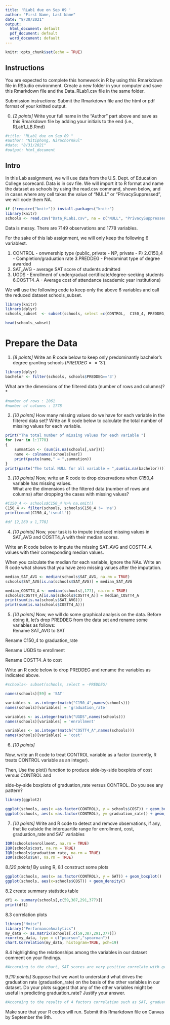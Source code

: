 ---
title: 'RLab1 due on Sep 09 '
author: "First Name, Last Name"
date: "8/30/2021"
output:
  html_document: default
  pdf_document: default
  word_document: default
---

```{r setup, include=FALSE}
knitr::opts_chunk$set(echo = TRUE)
```

## Instructions
You are expected to complete this homework in R by using this Rmarkdown file in RStudio environment.   Create a new folder in your computer and save this Rmarkdown file and the Data_RLab1.csv file in the same folder. 

Submission instructions: Submit the Rmarkdown file and the html or pdf format of your knitted output. 


0. *[2 points]* Write your full name in the "Author" part above and save as this Rmarkdown file by adding your initials to the end (i.e., RLab1_LB.Rmd) 
```{r }
#title: "RLab1 due on Sep 09 "
#author: "Nitiphong, Nirachornkul"
#date: "8/31/2021"
#output: html_document
```


## Intro 

In this Lab assignment, we will use data from the U.S. Dept. of Education College scorecard. Data is in csv file. We will import it to R format and name the dataset as schools by using the read.csv command, shown below, and in cases where any cell takes the value of "NULL" or "PrivacySuppressed", we will code them NA. 


```{r }
if (!require("knitr")) install.packages("knitr")
library(knitr)
schools <- read.csv("Data_RLab1.csv", na = c("NULL", "PrivacySuppressed"))

```

Data is messy. There are 7149 observations and 1778 variables.   

For the sake of this lab assignment, we will only keep the following 6 variablest.  

1. CONTROL - onwnership type (public, private - NP, private - P)
2.C150_4 - Completion/graduation  rate
3.PREDDEG - Predominat type of degree awarded
4. SAT_AVG - average SAT score of students admitted
5. UGDS - Enrollment of undergraduat certificate/degree-seeking students
6.COSTT4_A - Average cost of attendance (academic year institutions)


We will use the following code to keep only the above 6 variables and call the reduced dataset schools_subset. 

```{r }
library(knitr)
library(dplyr)
schools_subset  <- subset(schools, select =c(CONTROL,  C150_4, PREDDEG,SAT_AVG, UGDS, COSTT4_A))

head(schools_subset)
```


# Prepare the Data 
1. *[8 points]* Write an R code below to keep only predominantly bachelor's degree granting schools ($PREDDEG=='3'$). 


```{r }
library(dplyr)
bachelor <- filter(schools, schools$PREDDEG=='3')

```




What are the dimensions of the filtered data (number of rows and columns)? *
```{r}
#number of rows : 2061
#number of columns : 1778
```


2. *[10 points]*  How many missing values do we have for each variable in the filtered data set? Write an R code below to calculate the total number of missing values for each variable. 
```{r}
print("The total number of missing values for each variable ")
for (var in 1:1778)
{
    summation <- (sum(is.na(schools[,var])))
    name <- colnames(schools[var])
    print(paste(name," = ",summation))
}
print(paste("The total NULL for all variable = ",sum(is.na(bachelor))))
```

3. *[10 points]*  Now, write an R code to drop observations when C150_4 variable has missing values.  
What are the dimensions of the filtered data (number of rows and columns) after dropping the cases with missing values?    

```{r }
#C150_4 <- schools$C150_4 %>% na.omit()
C150_4 <- filter(schools, schools$C150_4 != 'na')
print(count(C150_4,'isnull'))

#df [2,269 x 1,778]
```


4. *[10 points]*  Now, your task is to impute (replace) missing values in SAT_AVG and COSTT4_A with their median scores. 

Write an R code below to impute the missing  SAT_AVG and COSTT4_A values with their corresponding median values. 

When you calculate the median for each variable, ignore the NAs.  Write an R code what shows that you have zero missing values after the imputation. 


```{r }
median_SAT_AVG <- median(schools$SAT_AVG, na.rm = TRUE)
schools$SAT_AVG[is.na(schools$SAT_AVG)] = median_SAT_AVG

median_COSTT4_A <- median(schools[,177], na.rm = TRUE)
schools$COSTT4_A[is.na(schools$COSTT4_A)] = median_COSTT4_A
print(sum(is.na(schools$SAT_AVG)))
print(sum(is.na(schools$COSTT4_A)))

```


5. *[10 points]*  Now, we will do some graphical analysis on the data. Before doing it, let's drop PREDDEG from the data set and rename some variables as follows:   
Rename SAT_AVG to SAT

Rename C150_4 to graduation_rate

Rename UGDS to enrollment

Rename COSTT4_A to cost

Write an R code below to drop PREDDEG and rename the variables as indicated above. 

```{r }
#schools<- subset(schools, select = -PREDDEG)

names(schools)[59] = 'SAT'

variables <- as.integer(match("C150_4",names(schools)))
names(schools)[variables] = 'graduation_rate'

variables <- as.integer(match("UGDS",names(schools)))
names(schools)[variables] = 'enrollment'

variables <- as.integer(match("COSTT4_A",names(schools)))
names(schools)[variables] = 'cost'

```


6. *[10 points]* 

Now, write an R code to treat CONTROL variable as a factor 
(currently, R treats CONTROL variable as an integer). 

Then, Use the plot() function to produce side-by-side boxplots of
cost versus CONTROL and  

side-by-side boxplots of graduation_rate versus CONTROL. Do you see any pattern?

 
```{r }
library(ggplot2)

ggplot(schools, aes(x =as.factor(CONTROL), y = schools$COST)) + geom_boxplot()
ggplot(schools, aes(x =as.factor(CONTROL), y= graduation_rate)) + geom_boxplot()
```
7. *[10 points]* 
Write and R code to detect and remove observations, if any, that lie outside the interquartile range for  enrollment, cost, graduation_rate and SAT variables  
```{r }
IQR(schools$enrollment, na.rm = TRUE)
IQR(schools$cost, na.rm = TRUE)
IQR(schools$graduation_rate, na.rm = TRUE)
IQR(schools$SAT, na.rm = TRUE)

```


8.*[20 points]* By using R, 
8.1 construct some plots  

```{r }
ggplot(schools, aes(x= as.factor(CONTROL), y = SAT)) + geom_boxplot()
ggplot(schools, aes(x=schools$COST)) + geom_density()

```
8.2 create summary statistics table
```{r }

df1 <- summary(schools[,c(59,387,291,377)])
print(df1)
```

8.3 correlation plots 
```{r }
library("Hmisc")
library("PerformanceAnalytics")
my_data <- as.matrix(schools[,c(59,387,291,377)])
rcorr(my_data, type = c("pearson","spearman"))
chart.Correlation(my_data, histogram=TRUE, pch=19)
```

8.4 highlighting the relationships among the variables in our dataset
comment on your findings. 
```{r }
#According to the chart, SAT scores are very positive correlate with graduate_rate as 83% which means who can do high score on SAT also have high probability to graduate. Moreover, SAT and COST are relating to each other which mean who have high SAT have higher effort to pay tuition fee.
```


9.*[10 points]* Suppose that we want to understand what drives the graduation rate (graduation_rate) on the basis of the other variables in our dataset. Do your plots suggest that any of the other variables might be useful in predicting graduation_rate? Justify your answer. 

```{r }

#According to the results of 4 factors correlation such as SAT, graduation,enrollment and cost, SAT scores correlation with graduation rate is the highest correlation. The second  highest correlation is cost which mean this two factors are more appropriate to be the independent factors on predictive model than enrollment.
```


Make sure that your R codes will run. Submit this Rmarkdown file on Canvas by September the 9th. 